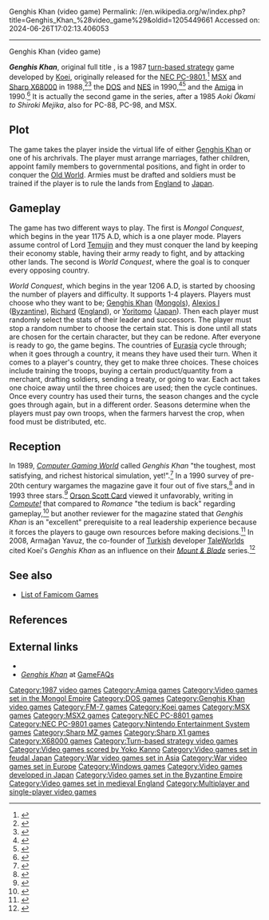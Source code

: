 Genghis Khan (video game)
Permalink: //en.wikipedia.org/w/index.php?title=Genghis_Khan_%28video_game%29&oldid=1205449661
Accessed on: 2024-06-26T17:02:13.406053



------
Genghis Khan (video game)
{{Short description|1987 video game}}
{{refimprove|date=February 2011}}
{{Infobox video game
| title = Genghis Khan
| image = [[File:Genghis Khan Cover.jpg|frameless|Genghis Khan]]
| caption = North American cover art for NES version
| developer = [[Koei]]
| publisher = Koei
| composer = [[Yoko Kanno]]
| series = ''[[Genghis Khan (series)|Genghis Khan]]''
| engine = 
| released = '''PC-9801''' {{vgrelease|JP|December 1987}} '''MSX & X68000''' {{vgrelease|JP|1988}} '''DOS''' {{vgrelease|NA|1989}} '''NES''' {{vgrelease|JP|April 20, 1989|NA|January 1990}} '''Amiga''' {{vgrelease|EU|1990}}
| genre = [[Turn-based strategy]]
| modes = [[Single-player video game|Single-player]] or [[multiplayer video game|Multiplayer]]
| platforms = [[MSX]], [[Nintendo Entertainment System]], [[Amiga]], [[MS-DOS]]
}}

'''''Genghis Khan''''', original full title {{nihongo|'''''Aoki Ōkami to Shiroki Mejika: Genghis Khan'''''|蒼き狼と白き牝鹿・ジンギスカン}}, is a 1987 [[turn-based strategy]] game developed by [[Koei]], originally released for the [[NEC PC-9801]],<ref>{{cite web|title=Aoki Ookami to Shiroki Mejika - Genghis Khan|url=http://fullmotionvideo.free.fr/screen/G0195.html|work=PC-9801 Database|publisher=Tokugawa Corp.|accessdate=1 January 2012}}</ref> [[MSX]] and [[Sharp X68000]] in 1988,<ref>{{cite web|title=Genghis Khan (MSX)|url=http://www.gamefaqs.com/msx/934827-genghis-khan/data|publisher=[[GameFAQs]]|accessdate=1 January 2012}}</ref><ref>{{cite web|title=Genghis Khan (X68000)|url=http://www.gamefaqs.com/x68000/651091-aoki-ookami-to-shiroki-meshika-genghis-khan/data|publisher=[[GameFAQs]]|accessdate=1 January 2012}}</ref> the [[DOS]] and [[NES]] in 1990,<ref>{{cite web|title=Genghis Khan (PC)|url=http://www.gamefaqs.com/pc/564833-genghis-khan/data|publisher=[[GameFAQs]]|accessdate=1 January 2012}}</ref><ref>{{cite web|title=Genghis Khan (NES)|url=http://www.gamefaqs.com/nes/587298-genghis-khan/data|publisher=[[GameFAQs]]|accessdate=1 January 2012}}</ref> and the [[Amiga]] in 1990.<ref>{{cite web|title=Genghis Khan (Amiga)|url=http://www.gamefaqs.com/amiga/618214-genghis-khan/data|publisher=[[GameFAQs]]|accessdate=1 January 2012}}</ref> It is actually the second game in the series, after a 1985 ''Aoki Ōkami to Shiroki Mejika'', also for PC-88, PC-98, and MSX.

==Plot==
The game takes the player inside the virtual life of either [[Genghis Khan]] or one of his archrivals. The player must arrange marriages, father children, appoint family members to governmental positions, and fight in order to conquer the [[Old World]]. Armies must be drafted and soldiers must be trained if the player is to rule the lands from [[England]] to [[Japan]].

==Gameplay==
The game has two different ways to play. The first is ''Mongol Conquest'', which begins in the year 1175 A.D, which is a one player mode. Players assume control of Lord [[Genghis Khan|Temujin]] and they must conquer the land by keeping their economy stable, having their army ready to fight, and by attacking other lands. The second is ''World Conquest'', where the goal is to conquer every opposing country.

''World Conquest'', which begins in the year 1206 A.D, is started by choosing the number of players and difficulty. It supports 1-4 players. Players must choose who they want to be; [[Genghis Khan]] ([[Mongols]]), [[Alexios I Komnenos|Alexios I]] ([[Byzantine Empire|Byzantine]]), [[Richard I of England|Richard]] ([[England]]), or [[Minamoto no Yoritomo|Yoritomo]] ([[Japan]]). Then each player must randomly select the stats of their leader and successors. The player must stop a random number to choose the certain stat. This is done until all stats are chosen for the certain character, but they can be redone. After everyone is ready to go, the game begins. The countries of [[Eurasia]] cycle through; when it goes through a country, it means they have used their turn. When it comes to a player's country, they get to make three choices. These choices include training the troops, buying a certain product/quantity from a merchant, drafting soldiers, sending a treaty, or going to war. Each act takes one choice away until the three choices are used; then the cycle continues. Once every country has used their turns, the season changes and the cycle goes through again, but in a different order. Seasons determine when the players must pay own troops, when the farmers harvest the crop, when food must be distributed, etc.

==Reception==
In 1989, ''[[Computer Gaming World]]'' called ''Genghis Khan'' "the toughest, most satisfying, and richest historical simulation, yet!".<ref name = "CGW">{{Cite news | date = Jan 1989 | last = Wilson | first = Johnny | magazine = [[Computer Gaming World]] | title = IBM Goes to War | pages = 24–25}}</ref> In a 1990 survey of pre-20th century wargames the magazine gave it four out of five stars,<ref name="brooks199010">{{cite news | url=http://www.cgwmuseum.org/galleries/index.php?year=1990&pub=2&id=75 | title=Computer Strategy and Wargames: Pre-20th Century | magazine=Computer Gaming World | date=October 1990 | accessdate=16 November 2013 | author=Brooks, M. Evan | pages=11}}</ref> and in 1993 three stars.<ref name="brooks199308">{{cite news | url=http://www.cgwmuseum.org/galleries/index.php?year=1993&pub=2&id=109 | title=Wargame Survey Version 2.0 | magazine=Computer Gaming World | date=August 1993 | accessdate=12 July 2014 | author=Brooks, M. Evan | pages=128}}</ref> [[Orson Scott Card]] viewed it unfavorably, writing in ''[[Compute!]]'' that compared to ''Romance'' "the tedium is back" regarding gameplay,<ref name="card198903">{{cite news | url=https://archive.org/stream/1989-03-compute-magazine/Compute_Issue_106_1989_Mar#page/n11/mode/2up | title=Gameplay | work=Compute! | date=March 1989 | accessdate=10 November 2013 | author=Card, Orson Scott | pages=11}}</ref> but another reviewer for the magazine stated that ''Genghis Khan'' is an "excellent" prerequisite to a real leadership experience because it forces the players to gauge own resources before making decisions.<ref name="atkin198912">{{Cite magazine |last=Atkin |first=Denny |date=December 1989 |title=Grow Up! |url=https://archive.org/stream/1989-12-compute-magazine/Compute_Issue_115_1989_Dec#page/n95/mode/2up |magazine=Compute! |pages=94–100}}</ref> In 2008, Armağan Yavuz, the co-founder of [[Turkey|Turkish]] developer [[TaleWorlds]] cited Koei's ''Genghis Khan'' as an influence on their ''[[Mount & Blade]]'' series.<ref name="RPGFan interview">{{cite web |title= RPGFan Exclusive Interview: Armağan Yavuz, Taleworlds Entertainment |url=http://www.rpgfan.com/features/mountandblade/index.html |last=McCarroll |first=John |website=RPGFan |date=12 September 2008 |accessdate=28 July 2019 |archiveurl=https://web.archive.org/web/20081024232458/http://www.rpgfan.com/features/mountandblade/index.html |archivedate=24 October 2008 |url-status=live}}</ref>

==See also==
* [[List of Famicom games|List of Famicom Games]]

==References==
{{reflist}}

==External links==
* {{moby game|id=/genghis-khan|name=''Genghis Khan''}}
* [http://www.gamefaqs.com/console/nes/data/587298.html ''Genghis Khan''] at [[GameFAQs]]

{{Aoki Ōkami to Shiroki Mejika}}

[[Category:1987 video games]]
[[Category:Amiga games]]
[[Category:Video games set in the Mongol Empire]]
[[Category:DOS games]]
[[Category:Genghis Khan video games]]
[[Category:FM-7 games]]
[[Category:Koei games]]
[[Category:MSX games]]
[[Category:MSX2 games]]
[[Category:NEC PC-8801 games]]
[[Category:NEC PC-9801 games]]
[[Category:Nintendo Entertainment System games]]
[[Category:Sharp MZ games]]
[[Category:Sharp X1 games]]
[[Category:X68000 games]]
[[Category:Turn-based strategy video games]]
[[Category:Video games scored by Yoko Kanno]]
[[Category:Video games set in feudal Japan]]
[[Category:War video games set in Asia]]
[[Category:War video games set in Europe]]
[[Category:Windows games]]
[[Category:Video games developed in Japan]]
[[Category:Video games set in the Byzantine Empire]]
[[Category:Video games set in medieval England]]
[[Category:Multiplayer and single-player video games]]